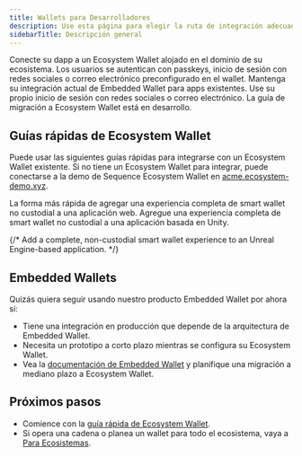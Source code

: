 ```yaml
---
title: Wallets para Desarrolladores
description: Use esta página para elegir la ruta de integración adecuada y saltar a las guías relevantes.
sidebarTitle: Descripción general
---
```


<CardGroup>
  <Card title="Ecosystem Wallet" href="/solutions/wallets/developers/ecosystem-wallet/quickstart">
    Conecte su dapp a un Ecosystem Wallet alojado en el dominio de su ecosistema. Los usuarios se autentican con passkeys, inicio de sesión con redes sociales o correo electrónico preconfigurado en el wallet.
  </Card>

  <Card title="Wallet embebida" href="/solutions/wallets/developers/embedded-wallet/overview">
    Mantenga su integración actual de Embedded Wallet para apps existentes. Use su propio inicio de sesión con redes sociales o correo electrónico. La guía de migración a Ecosystem Wallet está en desarrollo.
  </Card>
</CardGroup>

## Guías rápidas de Ecosystem Wallet
Puede usar las siguientes guías rápidas para integrarse con un Ecosystem Wallet existente. Si no tiene un Ecosystem Wallet para integrar, puede conectarse a la demo de Sequence Ecosystem Wallet en [acme.ecosystem-demo.xyz](https://acme.ecosystem-demo.xyz).

<CardGroup>
  <Card title="Web SDK" icon="code" href="/solutions/wallets/developers/ecosystem-wallet/quickstart">
    La forma más rápida de agregar una experiencia completa de smart wallet no custodial a una aplicación web.
  </Card>

  <Card title="Unity SDK" icon="unity" href="/solutions/wallets/developers/ecosystem-wallet/unity-quickstart">
    Agregue una experiencia completa de smart wallet no custodial a una aplicación basada en Unity.
  </Card>

  {/* <Card title="Unreal SDK" href="/solutions/wallets/developers/ecosystem-wallet/unreal-quickstart">
        Add a complete, non-custodial smart wallet experience to an Unreal Engine-based application.
      </Card> */}
</CardGroup>

## Embedded Wallets
Quizás quiera seguir usando nuestro producto Embedded Wallet por ahora si:
- Tiene una integración en producción que depende de la arquitectura de Embedded Wallet.
- Necesita un prototipo a corto plazo mientras se configura su Ecosystem Wallet.
- Vea la [documentación de Embedded Wallet](/solutions/wallets/developers/embedded-wallet/overview) y planifique una migración a mediano plazo a Ecosystem Wallet.

## Próximos pasos

- Comience con la [guía rápida de Ecosystem Wallet](/solutions/wallets/developers/ecosystem-wallet/quickstart).
- Si opera una cadena o planea un wallet para todo el ecosistema, vaya a [Para Ecosistemas](/solutions/wallets/ecosystems/overview).
